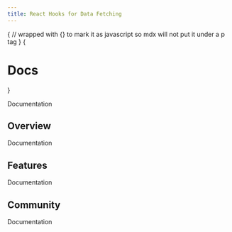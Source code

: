 ```yaml
---
title: React Hooks for Data Fetching
---
```


{
// wrapped with {} to mark it as javascript so mdx will not put it under a p tag
}
{<h1 className="text-center font-extrabold md:text-5xl mt-8">Docs</h1>}

Documentation

## Overview

Documentation

## Features

Documentation

## Community

Documentation